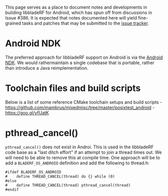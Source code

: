 
This page serves as a place to document notes and developments in building libbladeRF for Android, which has spun off from discussions in Issue #386. It is expected that notes documented here will yield fine-grained tasks and patches that may be submitted to the [https://www.github.com/nuand/bladeRF/issues issue tracker].

= Android NDK =
The preferred approach for libbladeRF support on Android is via the [https://developer.android.com/tools/sdk/ndk/index.html Android NDK].  We would rathermaintain a single codebase that is portable, rather than introduce a Java reimplementation.

= Toolchain files and build scripts =

Below is a list of some reference CMake toolchain setups and build scripts
- https://github.com/mambrus/mixedmisc/tree/master/posixtest_android
- https://goo.gl/yfUatK


= pthread_cancel() =
<code>pthread_cancel()</code> does not exist in Androi. This is used in the libbladeRF code base as a "last ditch effort" if an attempt to join a thread times out. We will need to be able to remove this at compile time.  One approach will be to add a <code>BLADERF_OS_ANDROID</code> definition and add the following to thread.h:

<pre>
#ifdef BLADERF_OS_ANDROID
#    define THREAD_CANCEL(thread) do {} while (0)
#else
#    define THREAD_CANCEL(thread) pthread_cancel(thread)
#endif
</pre>

